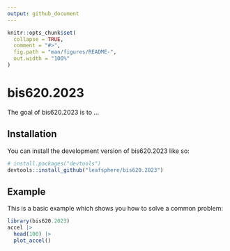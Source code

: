 ```yaml
---
output: github_document
---
```


<!-- README.md is generated from README.Rmd. Please edit that file -->

```r
knitr::opts_chunk$set(
  collapse = TRUE,
  comment = "#>",
  fig.path = "man/figures/README-",
  out.width = "100%"
)
```

# bis620.2023

<!-- badges: start -->
<!-- badges: end -->

The goal of bis620.2023 is to ...

## Installation

You can install the development version of bis620.2023 like so:

``` r
# install.packages("devtools")
devtools::install_github("leafsphere/bis620.2023")
```

## Example

This is a basic example which shows you how to solve a common problem:

```r
library(bis620.2023)
accel |>
  head(100) |>
  plot_accel()
```



